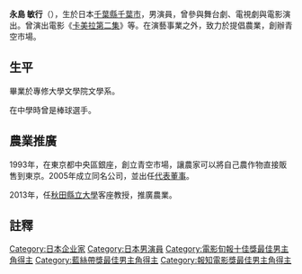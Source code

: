 '''永島 敏行'''（{{bd|1956年|10月21日|||}}），生於日本[[千葉縣|千葉縣]][[千葉市|千葉市]]，男演員，曾參與舞台劇、電視劇與電影演出。曾演出電影《[[卡美拉2_雷吉翁襲來|卡美拉第二集]]》等。在演藝事業之外，致力於提倡農業，創辦青空市場。

==生平==
畢業於專修大學文學院文學系。

在中學時曾是棒球選手。

==農業推廣==
1993年，在東京都中央區銀座，創立青空市場，讓農家可以將自己農作物直接販售到東京。2005年成立同名公司，並出任[[代表董事|代表董事]]。

2013年，任[[秋田縣立大學|秋田縣立大學]]客座教授，推廣農業。

==註釋==
{{reflist}}
{{DEFAULTSORT:Nagashima, Toshiyuki}}
{{電影旬報十佳獎最佳男主角}}
{{藍絲帶獎最佳男主角}}
{{報知電影獎最佳男主角}}
{{報知電影獎最佳新人}}
[[Category:日本企业家|Category:日本企业家]]
[[Category:日本男演員|Category:日本男演員]]
[[Category:電影旬報十佳獎最佳男主角得主|Category:電影旬報十佳獎最佳男主角得主]]
[[Category:藍絲帶獎最佳男主角得主|Category:藍絲帶獎最佳男主角得主]]
[[Category:報知電影獎最佳男主角得主|Category:報知電影獎最佳男主角得主]]